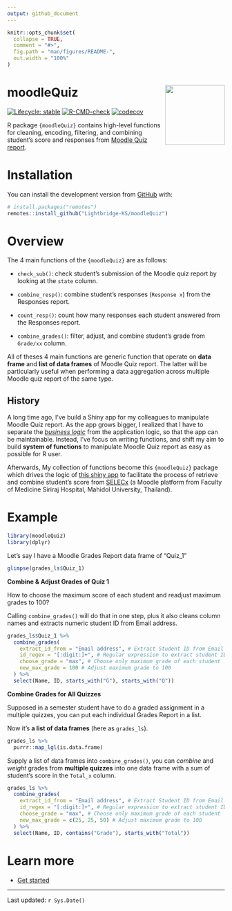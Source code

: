 ```yaml
---
output: github_document
---
```


<!-- README.md is generated from README.Rmd. Please edit that file -->

```r
knitr::opts_chunk$set(
  collapse = TRUE,
  comment = "#>",
  fig.path = "man/figures/README-",
  out.width = "100%"
)
```

# moodleQuiz <a href="https://lightbridge-ks.github.io/moodleQuiz/"><img src="man/figures/logo.png" align="right" height="138"/></a>

<!-- badges: start -->
[![Lifecycle: stable](https://img.shields.io/badge/lifecycle-stable-brightgreen.svg)](https://lifecycle.r-lib.org/articles/stages.html#stable)
[![R-CMD-check](https://github.com/Lightbridge-AI/moodleQuiz/actions/workflows/R-CMD-check.yaml/badge.svg)](https://github.com/Lightbridge-AI/moodleQuiz/actions/workflows/R-CMD-check.yaml) [![codecov](https://codecov.io/gh/Lightbridge-KS/moodleQuiz/branch/main/graph/badge.svg?token=S8SD1X5PA0)](https://codecov.io/gh/Lightbridge-KS/moodleQuiz)
<!-- badges: end -->

R package `{moodleQuiz}` contains high-level functions for cleaning, encoding, filtering, and combining student's score and responses from [Moodle Quiz report](https://docs.moodle.org/311/en/Quiz_reports).

# Installation

You can install the development version from [GitHub](https://github.com/) with:

``` r
# install.packages("remotes")
remotes::install_github("Lightbridge-KS/moodleQuiz")
```

# Overview

The 4 main functions of the `{moodleQuiz}` are as follows:

-   `check_sub()`: check student's submission of the Moodle quiz report by looking at the `state` column.

-   `combine_resp()`: combine student's responses (`Response x`) from the Responses report.

-   `count_resp()`: count how many responses each student answered from the Responses report.

-   `combine_grades()`: filter, adjust, and combine student's grade from `Grade/xx` column.

All of theses 4 main functions are generic function that operate on **data frame** and **list of data frames** of Moodle Quiz report. The latter will be particularly useful when performing a data aggregation across multiple Moodle quiz report of the same type.

## History

A long time ago, I've build a Shiny app for my colleagues to manipulate Moodle Quiz report. As the app grows bigger, I realized that I have to separate the [*business logic*](https://engineering-shiny.org/structuring-project.html#business-logic-and-application-logic) from the application logic, so that the app can be maintainable. Instead, I've focus on writing functions, and shift my aim to build **system of functions** to manipulate Moodle Quiz report as easy as possible for R user.

Afterwards, My collection of functions become this `{moodleQuiz}` package which drives the logic of [this shiny app](https://github.com/Lightbridge-KS/SELECx_combine_quiz-App) to facilitate the process of retrieve and combine student's score from [SELECx](http://selecx.si.mahidol.ac.th) (a Moodle platform from Faculty of Medicine Siriraj Hospital, Mahidol University, Thailand).

# Example

```r
library(moodleQuiz)
library(dplyr)
```

Let's say I have a Moodle Grades Report data frame of "Quiz_1"

```r
glimpse(grades_ls$Quiz_1)
```

**Combine & Adjust Grades of Quiz 1**

How to choose the maximum score of each student and readjust maximum grades to 100?

Calling `combine_grades()` will do that in one step, plus it also cleans column names and extracts numeric student ID from Email address.

```r
grades_ls$Quiz_1 %>%
  combine_grades(
    extract_id_from = "Email address", # Extract Student ID from Email
    id_regex = "[:digit:]+", # Regular expression to extract student ID
    choose_grade = "max", # Choose only maximum grade of each student
    new_max_grade = 100 # Adjust maximum grade to 100
  ) %>%
  select(Name, ID, starts_with("G"), starts_with("Q"))
```

**Combine Grades for All Quizzes**

Supposed in a semester student have to do a graded assignment in a multiple quizzes, you can put each individual Grades Report in a list.

Now it's **a list of data frames** (here as `grades_ls`).

```r
grades_ls %>% 
  purrr::map_lgl(is.data.frame)
```

Supply a list of data frames into `combine_grades()`, you can *combine* and *weight* grades from **multiple quizzes** into one data frame with a sum of student's score in the `Total_x` column.

```r
grades_ls %>% 
  combine_grades(
    extract_id_from = "Email address", # Extract Student ID from Email
    id_regex = "[:digit:]+", # Regular expression to extract student ID
    choose_grade = "max", # Choose only maximum grade of each student
    new_max_grade = c(25, 25, 50) # Adjust maximum grade to 100
  ) %>% 
  select(Name, ID, contains("Grade"), starts_with("Total"))
```

# Learn more

-   [Get started](https://lightbridge-ks.github.io/moodleQuiz/articles/moodleQuiz.html)

------------------------------------------------------------------------

Last updated: `r Sys.Date()`
